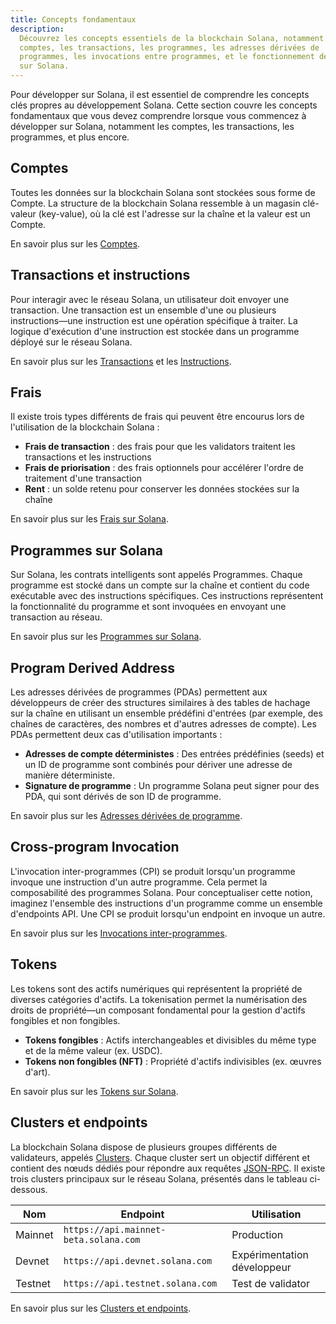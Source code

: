 ```yaml
---
title: Concepts fondamentaux
description:
  Découvrez les concepts essentiels de la blockchain Solana, notamment les
  comptes, les transactions, les programmes, les adresses dérivées de
  programmes, les invocations entre programmes, et le fonctionnement des tokens
  sur Solana.
---
```


Pour développer sur Solana, il est essentiel de comprendre les concepts clés
propres au développement Solana. Cette section couvre les concepts fondamentaux
que vous devez comprendre lorsque vous commencez à développer sur Solana,
notamment les comptes, les transactions, les programmes, et plus encore.

## Comptes

Toutes les données sur la blockchain Solana sont stockées sous forme de Compte.
La structure de la blockchain Solana ressemble à un magasin clé-valeur
(key-value), où la clé est l'adresse sur la chaîne et la valeur est un Compte.

En savoir plus sur les [Comptes](/docs/core/accounts).

## Transactions et instructions

Pour interagir avec le réseau Solana, un utilisateur doit envoyer une
transaction. Une transaction est un ensemble d'une ou plusieurs instructions—une
instruction est une opération spécifique à traiter. La logique d'exécution d'une
instruction est stockée dans un programme déployé sur le réseau Solana.

En savoir plus sur les [Transactions](/docs/core/transactions) et les
[Instructions](/docs/core/transactions#instruction).

## Frais

Il existe trois types différents de frais qui peuvent être encourus lors de
l'utilisation de la blockchain Solana :

- **Frais de transaction** : des frais pour que les validators traitent les
  transactions et les instructions
- **Frais de priorisation** : des frais optionnels pour accélérer l'ordre de
  traitement d'une transaction
- **Rent** : un solde retenu pour conserver les données stockées sur la chaîne

En savoir plus sur les [Frais sur Solana](/docs/core/fees).

## Programmes sur Solana

Sur Solana, les contrats intelligents sont appelés Programmes. Chaque programme
est stocké dans un compte sur la chaîne et contient du code exécutable avec des
instructions spécifiques. Ces instructions représentent la fonctionnalité du
programme et sont invoquées en envoyant une transaction au réseau.

En savoir plus sur les [Programmes sur Solana](/docs/core/programs).

## Program Derived Address

Les adresses dérivées de programmes (PDAs) permettent aux développeurs de créer
des structures similaires à des tables de hachage sur la chaîne en utilisant un
ensemble prédéfini d'entrées (par exemple, des chaînes de caractères, des
nombres et d'autres adresses de compte). Les PDAs permettent deux cas
d'utilisation importants :

- **Adresses de compte déterministes** : Des entrées prédéfinies (seeds) et un
  ID de programme sont combinés pour dériver une adresse de manière
  déterministe.
- **Signature de programme** : Un programme Solana peut signer pour des PDA, qui
  sont dérivés de son ID de programme.

En savoir plus sur les [Adresses dérivées de programme](/docs/core/pda).

## Cross-program Invocation

L'invocation inter-programmes (CPI) se produit lorsqu'un programme invoque une
instruction d'un autre programme. Cela permet la composabilité des programmes
Solana. Pour conceptualiser cette notion, imaginez l'ensemble des instructions
d'un programme comme un ensemble d'endpoints API. Une CPI se produit lorsqu'un
endpoint en invoque un autre.

En savoir plus sur les [Invocations inter-programmes](/docs/core/cpi).

## Tokens

Les tokens sont des actifs numériques qui représentent la propriété de diverses
catégories d'actifs. La tokenisation permet la numérisation des droits de
propriété—un composant fondamental pour la gestion d'actifs fongibles et non
fongibles.

- **Tokens fongibles** : Actifs interchangeables et divisibles du même type et
  de la même valeur (ex. USDC).
- **Tokens non fongibles (NFT)** : Propriété d'actifs indivisibles (ex. œuvres
  d'art).

En savoir plus sur les [Tokens sur Solana](/docs/core/tokens).

## Clusters et endpoints

La blockchain Solana dispose de plusieurs groupes différents de validateurs,
appelés [Clusters](/docs/references/clusters). Chaque cluster sert un objectif
différent et contient des nœuds dédiés pour répondre aux requêtes
[JSON-RPC](/docs/rpc/). Il existe trois clusters principaux sur le réseau
Solana, présentés dans le tableau ci-dessous.

| Nom     | Endpoint                              | Utilisation                 |
| ------- | ------------------------------------- | --------------------------- |
| Mainnet | `https://api.mainnet-beta.solana.com` | Production                  |
| Devnet  | `https://api.devnet.solana.com`       | Expérimentation développeur |
| Testnet | `https://api.testnet.solana.com`      | Test de validator           |

En savoir plus sur les [Clusters et endpoints](/docs/references/clusters).
